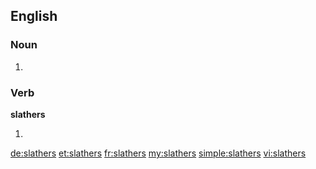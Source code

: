 ==English==

===Noun===
{{head|en}}

# {{plural of|slather}}

===Verb===
'''slathers'''

# {{en-third-person singular of|slather}}

[[de:slathers]]
[[et:slathers]]
[[fr:slathers]]
[[my:slathers]]
[[simple:slathers]]
[[vi:slathers]]
